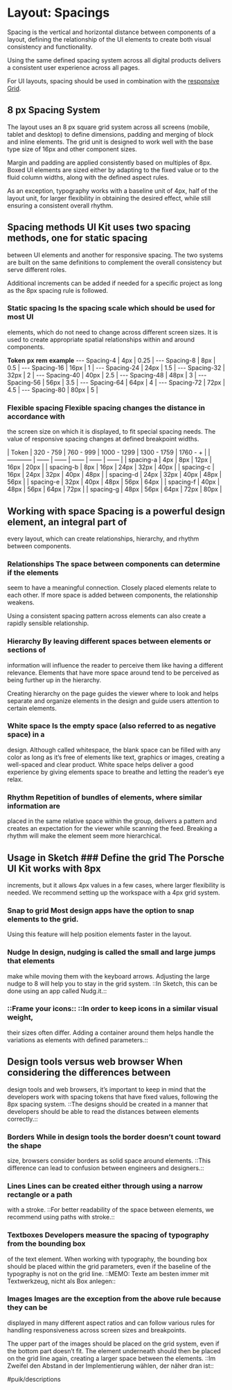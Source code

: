 # Layout: Spacings

Spacing is the vertical and horizontal distance between components of a layout,
defining the relationship of the UI elements to create both visual consistency and
functionality.

Using the same defined spacing system across all digital products delivers a
consistent user experience across all pages.

For UI layouts, spacing should be used in combination with the [responsive Grid]().

## 8 px Spacing System 

The layout uses an 8 px square grid system across all screens (mobile, tablet
and desktop) to define dimensions, padding and merging of block and inline
elements.  The grid unit is designed to work well with the base type size of
16px and other component sizes.

Margin and padding are applied consistently based on multiples of 8px. Boxed UI
elements are sized either by adapting to the fixed value or to the fluid column
widths, along with the defined aspect rules.

As an exception, typography works with a baseline unit of 4px, half of the
layout unit, for larger flexibility in obtaining the desired effect, while still
ensuring a consistent overall rhythm.


## Spacing methods UI Kit uses two spacing methods, one for static spacing
between UI elements and another for responsive spacing.  The two systems are
built on the same definitions to complement the overall consistency but serve
different roles.

Additional increments can be added if needed for a specific project as long as
the 8px spacing rule is followed.

### Static spacing Is the spacing scale which should be used for most UI
elements, which do not need to change across different screen sizes. It is used
to create appropriate spatial relationships within and around components.

**Token**			     **px**			**rem**		**example** --- Spacing-4		|	4px 		|	0.25	|
--- Spacing-8		|	8px 		|	0.5		| --- Spacing-16		|	16px	|	1		| --- Spacing-24		|
24px	|	1.5		| --- Spacing-32		|	32px	|	2		| --- Spacing-40		|	40px	|	2.5		| ---
Spacing-48		|	48px	|	3		| --- Spacing-56		|	56px	|	3.5		| --- Spacing-64		|	64px
|	4		| --- Spacing-72		|	72px	|	4.5		| --- Spacing-80		|	80px	|	5		|		


### Flexible spacing Flexible spacing changes the distance in accordance with
the screen size on which it is displayed, to fit special spacing needs. The
value of responsive spacing changes at defined breakpoint widths.

| Token | 320 - 759 | 760 - 999 | 1000 - 1299 | 1300 - 1759 | 1760 - +   | |
———— | —— | —— | —— | —— | —— | | spacing-a | 4px  | 8px  | 12px | 16px | 20px |
| spacing-b | 8px  | 16px | 24px | 32px | 40px | | spacing-c | 16px | 24px |
32px | 40px | 48px | | spacing-d | 24px | 32px | 40px | 48px | 56px | |
spacing-e | 32px | 40px | 48px | 56px | 64px | | spacing-f | 40px | 48px | 56px
| 64px | 72px | | spacing-g | 48px | 56px | 64px | 72px | 80px |

## Working with space Spacing is a powerful design element, an integral part of
every layout, which can create relationships, hierarchy, and rhythm between
components.

### Relationships The space between components can determine if the elements
seem to have a meaningful connection. Closely placed elements relate to each
other. If more space is added between components, the relationship weakens.

Using a consistent spacing pattern across elements can also create a rapidly
sensible relationship.

### Hierarchy By leaving different spaces between elements or sections of
information will influence the reader to perceive them like having a different
relevance. Elements that have more space around tend to be perceived as being
further up in the hierarchy.

Creating hierarchy on the page guides the viewer where to look and helps
separate and organize elements in the design and guide users attention to
certain elements.

### White space Is the empty space (also referred to as negative space) in a
design. Although called whitespace, the blank space can be filled with any color
as long as it’s free of elements like text, graphics or images, creating a
well-spaced and clear product. White space helps deliver a good experience by
giving elements space to breathe and letting the reader’s eye relax.

### Rhythm Repetition of bundles of elements, where similar information are
placed in the same relative space within the group, delivers a pattern and
creates an expectation for the viewer while scanning the feed. Breaking a rhythm
will make the element seem more hierarchical.

## Usage in Sketch ### Define the grid The Porsche UI Kit works with 8px
increments, but it allows 4px values in a few cases, where larger flexibility is
needed. We recommend setting up the workspace with a 4px grid system.

### Snap to grid Most design apps have the option to snap elements to the grid.
Using this feature will help position elements faster in the layout.

### Nudge In design, nudging is called the small and large jumps that elements
make while moving them with the keyboard arrows. Adjusting the large nudge to 8
will help you to stay in the grid system. ::In Sketch, this can be done using an
app called Nudg.it.::

### ::Frame your icons:: ::In order to keep icons in a similar visual weight,
their sizes often differ. Adding a container around them helps handle the
variations as elements with defined parameters.::

## Design tools versus web browser When considering the differences between
design tools and web browsers, it’s important to keep in mind that the
developers work with spacing tokens that have fixed values, following the 8px
spacing system. ::The designs should be created in a manner that developers
should be able to read the distances between elements correctly.::

### Borders While in design tools the border doesn’t count toward the shape
size, browsers consider borders as solid space around elements. ::This
difference can lead to confusion between engineers and designers.::

### Lines Lines can be created either through using a narrow rectangle or a path
with a stroke. ::For better readability of the space between elements, we
recommend using paths with stroke.::

### Textboxes Developers measure the spacing of typography from the bounding box
of the text element. When working with typography, the bounding box should be
placed within the grid parameters, even if the baseline of the typography is not
on the grid line. ::MEMO: Texte am besten immer mit Textwerkzeug, nicht als Box
anlegen::

### Images Images are the exception from the above rule because they can be
displayed in many different aspect ratios and can follow various rules for
handling responsiveness across screen sizes and breakpoints.

The upper part of the images should be placed on the grid system, even if the
bottom part doesn’t fit. The element underneath should then be placed on the
grid line again, creating a larger space between the elements. ::Im Zweifel den
Abstand in der Implementierung wählen, der näher dran ist::

#puik/descriptions